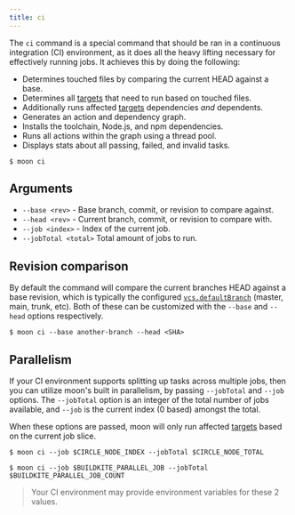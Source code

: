 ```yaml
---
title: ci
---
```



The `ci` command is a special command that should be ran in a continuous integration (CI)
environment, as it does all the heavy lifting necessary for effectively running jobs. It achieves
this by doing the following:

- Determines touched files by comparing the current HEAD against a base.
- Determines all [targets](../concepts/target) that need to run based on touched files.
- Additionally runs affected [targets](../concepts/target) dependencies _and_ dependents.
- Generates an action and dependency graph.
- Installs the toolchain, Node.js, and npm dependencies.
- Runs all actions within the graph using a thread pool.
- Displays stats about all passing, failed, and invalid tasks.

```shell
$ moon ci
```

## Arguments

- `--base <rev>` - Base branch, commit, or revision to compare against.
- `--head <rev>` - Current branch, commit, or revision to compare with.
- `--job <index>` - Index of the current job.
- `--jobTotal <total>` Total amount of jobs to run.

## Revision comparison

By default the command will compare the current branches HEAD against a base revision, which is
typically the configured [`vcs.defaultBranch`](../config/workspace#defaultbranch) (master, main,
trunk, etc). Both of these can be customized with the `--base` and `--head` options respectively.

```shell
$ moon ci --base another-branch --head <SHA>
```

## Parallelism

If your CI environment supports splitting up tasks across multiple jobs, then you can utilize moon's
built in parallelism, by passing `--jobTotal` and `--job` options. The `--jobTotal` option is an
integer of the total number of jobs available, and `--job` is the current index (0 based) amongst
the total.

When these options are passed, moon will only run affected [targets](../concepts/target) based on
the current job slice.

<Tabs>
<TabItem value="circleci" label="CircleCI">

```
$ moon ci --job $CIRCLE_NODE_INDEX --jobTotal $CIRCLE_NODE_TOTAL
```

</TabItem>
<TabItem value="buildkite" label="BuildKite">

```
$ moon ci --job $BUILDKITE_PARALLEL_JOB --jobTotal $BUILDKITE_PARALLEL_JOB_COUNT
```

</TabItem>
</Tabs>

> Your CI environment may provide environment variables for these 2 values.

